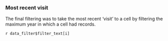 ### Most recent visit

The final filtering was to take the most recent 'visit' to a cell by filtering the maximum year in which a cell had records.

`r data_filter$filter_text[i]`

<br>
